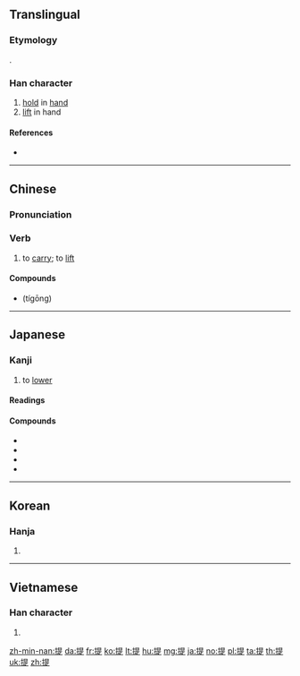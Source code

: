 ==Translingual==
{{stroke order|strokes=12}}
{{stroke order|type=animate}}

===Etymology===
{{Han compound|手|alt1=扌|t1=hand|是|ls=psc|c1=s|c2=p}}.

===Han character===
{{Han char|rn=64|rad=手|as=09|sn=12|four=56081|canj=QAMO|ids=⿰扌是}}

# [[hold]] in [[hand]]
# [[lift]] in hand

====References====
* {{Han ref|kx=0441.220|dkj=12344|dj=0792.170|hdz=31915.020|uh=63D0|ud=25552|bh=B4A3|bd=46243}}

----

==Chinese==
{{zh-forms}}

===Pronunciation===
{{zh-pron
|m=tí |ma=zh-tí.ogg
|c=tai4
|h=pfs=thì
|md=
|mn=thê
|w=
|mc=y
|oc=y
|cat=v
}}

===Verb===
{{zh-verb}}

# to [[carry]]; to [[lift]]

====Compounds====
* {{zh-l|提供}} (tígōng)

----

==Japanese==

===Kanji===
{{ja-kanji|grade=5|rs=手09}}

# to [[lower]]

====Readings====
{{ja-readings
|goon=[[だい]] (dai)
|kanon=[[てい]] (tei)
|kun=[[さげる]] ([[提げる]], sageru)
}}

====Compounds====
{{der-top|Compounds}}
* {{ja-r|提供|ていきょう}}
* {{ja-r|提出|ていしゅつ}}
* {{ja-r|前提|ぜんてい}}
* {{ja-r|提灯|ちょうちん}}
{{der-bottom}}

----

==Korean==

===Hanja===
{{ko-hanja|hangeul=[[제]], [[시]]|eumhun=끌다, 거느리다|rv=je, si|mr=che, si|y=cey, si}}

# {{defn|lang=ko|sort=手09}}

----

==Vietnamese==

===Han character===
{{vi-hantu|[[đề]], [[đè]], [[dè]], [[rề]], [[chặn]], [[chẵn]], [[chề]], [[dề]], [[nhè]], [[re]], [[rè]]|rs=手09}}

# {{defn|lang=vi|sort=手09}}

[[zh-min-nan:提]]
[[da:提]]
[[fr:提]]
[[ko:提]]
[[lt:提]]
[[hu:提]]
[[mg:提]]
[[ja:提]]
[[no:提]]
[[pl:提]]
[[ta:提]]
[[th:提]]
[[uk:提]]
[[zh:提]]